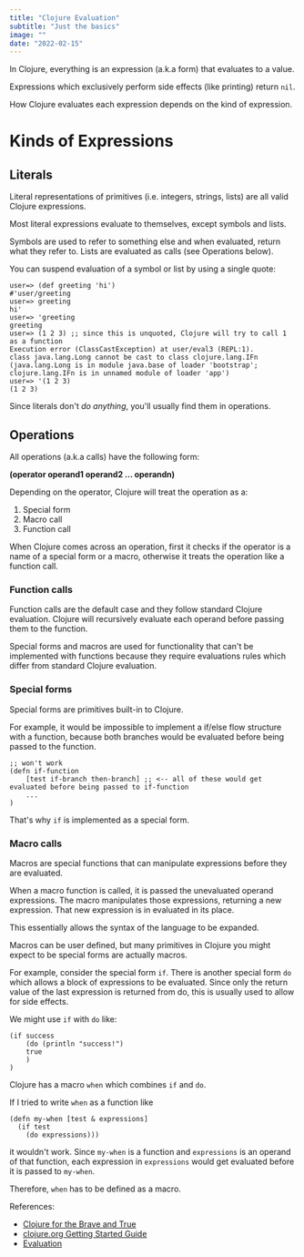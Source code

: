 ```yaml
---
title: "Clojure Evaluation"
subtitle: "Just the basics"
image: ""
date: "2022-02-15"
---
```


In Clojure, everything is an expression (a.k.a form) that evaluates to a value. 

Expressions which exclusively perform side effects (like printing) return `nil`.

How Clojure evaluates each expression depends on the kind of expression.

# Kinds of Expressions

## Literals

Literal representations of primitives (i.e. integers, strings, lists) are all valid Clojure expressions. 

Most literal expressions evaluate to themselves, except symbols and lists. 

Symbols are used to refer to something else and when evaluated, return what they refer to. Lists are evaluated as calls (see Operations below). 

You can suspend evaluation of a symbol or list by using a single quote:

```
user=> (def greeting 'hi')
#'user/greeting
user=> greeting
hi'
user=> 'greeting
greeting
user=> (1 2 3) ;; since this is unquoted, Clojure will try to call 1 as a function
Execution error (ClassCastException) at user/eval3 (REPL:1).
class java.lang.Long cannot be cast to class clojure.lang.IFn (java.lang.Long is in module java.base of loader 'bootstrap'; clojure.lang.IFn is in unnamed module of loader 'app')
user=> '(1 2 3)
(1 2 3)
```

Since literals don't *do anything*, you'll usually find them in operations.

## Operations

All operations (a.k.a calls) have the following form:

**(operator operand1 operand2 ... operandn)**

Depending on the operator, Clojure will treat the operation as a:

1. Special form
2. Macro call
3. Function call

When Clojure comes across an operation, first it checks if the operator is a name of a special form or a macro, otherwise it treats the operation like a function call.

### Function calls

Function calls are the default case and they follow standard Clojure evaluation. Clojure will recursively evaluate each operand before passing them to the function.

Special forms and macros are used for functionality that can't be implemented with functions because they require evaluations rules which differ from standard Clojure evaluation.

### Special forms

Special forms are primitives built-in to Clojure.

For example, it would be impossible to implement a if/else flow structure with a function, because both branches would be evaluated before being passed to the function.

```
;; won't work
(defn if-function
    [test if-branch then-branch] ;; <-- all of these would get evaluated before being passed to if-function
    ...
)
```

That's why `if` is implemented as a special form.

### Macro calls

Macros are special functions that can manipulate expressions before they are evaluated. 

When a macro function is called, it is passed the unevaluated operand expressions. The macro manipulates those expressions, returning a new expression. That new expression is in evaluated in its place.

This essentially allows the syntax of the language to be expanded.

Macros can be user defined, but many primitives in Clojure you might expect to be special forms are actually macros.

For example, consider the special form `if`. There is another special form `do` which allows a block of expressions to be evaluated. Since only the return value of the last expression is returned from do, this is usually used to allow for side effects.

We might use `if` with `do` like:
```
(if success
    (do (println "success!")
    true
    )
)
```
Clojure has a macro `when` which combines `if` and `do`. 

If I tried to write `when` as a function like
```
(defn my-when [test & expressions] 
  (if test 
    (do expressions)))
```
it wouldn't work. Since `my-when` is a function and `expressions` is an operand of that function, each expression in `expressions` would get evaluated before it is passed to `my-when`.

Therefore, `when` has to be defined as a macro.




References:
- [Clojure for the Brave and True](https://www.braveclojure.com/clojure-for-the-brave-and-true/)
- [clojure.org Getting Started Guide](https://clojure.org/guides/learn/clojure)
- [Evaluation](https://clojure.org/reference/evaluation)



